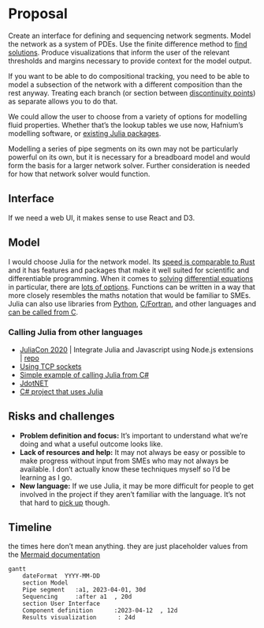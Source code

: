 # Proposal

Create an interface for defining and sequencing network segments. Model the network as a system of PDEs. Use the finite difference method to [find solutions](solving.qmd). Produce visualizations that inform the user of the relevant thresholds and margins necessary to provide context for the model output.

If you want to be able to do compositional tracking, you need to be able to model a subsection of the network with a different composition than the rest anyway. Treating each branch (or section between [discontinuity points](solving.qmd#discontinuity-points)) as separate allows you to do that.

We could allow the user to choose from a variety of options for modelling fluid properties. Whether that's the lookup tables we use now, Hafnium's modelling software, or [existing Julia packages](https://github.com/ClapeyronThermo/Clapeyron.jl).

Modelling a series of pipe segments on its own may not be particularly powerful on its own, but it is necessary for a breadboard model and would form the basis for a larger network solver. Further consideration is needed for how that network solver would function.

## Interface

If we need a web UI, it makes sense to use React and D3. 

## Model

I would choose Julia for the network model. Its [speed is comparable to Rust](https://julialang.org/benchmarks/) and it has features and packages that make it well suited for scientific and differentiable programming. When it comes to [solving](https://nextjournal.com/sosiris-de/pde-2018) [differential equations](https://github.com/SciML/DiffEqGPU.jl) in particular, there are [lots of options](https://github.com/JuliaPDE/SurveyofPDEPackages#finite-difference-methods). Functions can be written in a way that more closely resembles the maths notation that would be familiar to SMEs. Julia can also use libraries from [Python](https://github.com/JuliaPy/PyCall.jl), [C/Fortran](https://docs.julialang.org/en/v1/manual/calling-c-and-fortran-code/#Calling-C-and-Fortran-Code-1), and other languages and [can be called from C](https://docs.julialang.org/en/v1/manual/embedding/).

### Calling Julia from other languages

- [JuliaCon 2020](https://www.youtube.com/watch?v=bk3DNy18c0Y) | Integrate Julia and Javascript using Node.js extensions | [repo](https://github.com/maxmouchet/julia-node-extension-demo)
- [Using TCP sockets](https://discourse.julialang.org/t/which-is-the-right-way-to-integrate-julia-program-with-node-js/19223/4)
- [Simple example of calling Julia from C#](https://gist.github.com/ihnorton/0cbe2ed595d539e859c4)
- [JdotNET](https://github.com/HyperSphereStudio/JdotNET)
- [C# project that uses Julia](https://github.com/PiResearchTech/Ayudha)


## Risks and challenges

- **Problem definition and focus:** It's important to understand what we're doing and what a useful outcome looks like.
- **Lack of resources and help:** It may not always be easy or possible to make progress without input from SMEs who may not always be available. I don't actually know these techniques myself so I'd be learning as I go.
- **New language:** If we use Julia, it may be more difficult for people to get involved in the project if they aren't familiar with the language. It's not that hard to [pick up](https://julia.quantecon.org/getting_started_julia/julia_by_example.html) though.

## Timeline

the times here don't mean anything. they are just placeholder values from the [Mermaid documentation](https://mermaid.js.org/syntax/gantt.html)

```mermaid
gantt
    dateFormat  YYYY-MM-DD
    section Model
    Pipe segment   :a1, 2023-04-01, 30d
    Sequencing     :after a1  , 20d
    section User Interface
    Component definition      :2023-04-12  , 12d
    Results visualization      : 24d

```